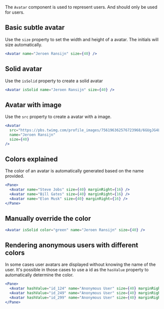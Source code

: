 

The `Avatar` component is used to represent users.
And should only be used for users.

## Basic subtle avatar

Use the `size` property to set the width and height of a avatar.
The initials will size automatically.

```jsx
<Avatar name="Jeroen Ransijn" size={40} />
```

## Solid avatar

Use the `isSolid` property to create a solid avatar

```jsx
<Avatar isSolid name="Jeroen Ransijn" size={40} />
```

## Avatar with image

Use the `src` property to create a avatar with a image.

```jsx
<Avatar
  src="https://pbs.twimg.com/profile_images/756196362576723968/6GUgJG4L_400x400.jpg"
  name="Jeroen Ransijn"
  size={40}
/>
```

## Colors explained

The color of an avatar is automatically generated based on the name provided.

```jsx
<Pane>
  <Avatar name="Steve Jobs" size={40} marginRight={16} />
  <Avatar name="Bill Gates" size={40} marginRight={16} />
  <Avatar name="Elon Musk" size={40} marginRight={16} />
</Pane>
```

## Manually override the color

```jsx
<Avatar isSolid color="green" name="Jeroen Ransijn" size={40} />
```

## Rendering anonymous users with different colors

In some cases user avatars are displayed without knowing the name of the user.
It's possible in those cases to use a id as the `hasValue` property
to automatically determine the color.

```jsx
<Pane>
  <Avatar hashValue="id_124" name="Anonymous User" size={40} marginRight={16} />
  <Avatar hashValue="id_249" name="Anonymous User" size={40} marginRight={16} />
  <Avatar hashValue="id_299" name="Anonymous User" size={40} marginRight={16} />
</Pane>
```


<PropsTable of="Avatar" />